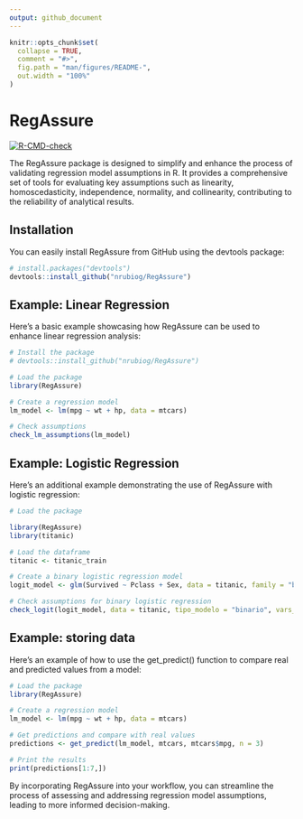```yaml
---
output: github_document
---
```


<!-- README.md is generated from README.Rmd. Please edit that file -->

```r
knitr::opts_chunk$set(
  collapse = TRUE,
  comment = "#>",
  fig.path = "man/figures/README-",
  out.width = "100%"
)
```

# RegAssure

<!-- badges: start -->
[![R-CMD-check](https://github.com/nrubiog/RegAssure/actions/workflows/R-CMD-check.yaml/badge.svg)](https://github.com/nrubiog/RegAssure/actions/workflows/R-CMD-check.yaml)
<!-- badges: end -->

The RegAssure package is designed to simplify and enhance the process of validating regression model assumptions in R. It provides a comprehensive set of tools for evaluating key assumptions such as linearity, homoscedasticity, independence, normality, and collinearity, contributing to the reliability of analytical results.

## Installation

You can easily install RegAssure from GitHub using the devtools package:

``` r
# install.packages("devtools")
devtools::install_github("nrubiog/RegAssure")
```

## Example: Linear Regression

Here's a basic example showcasing how RegAssure can be used to enhance linear regression analysis:

```r
# Install the package
# devtools::install_github("nrubiog/RegAssure")

# Load the package
library(RegAssure)

# Create a regression model
lm_model <- lm(mpg ~ wt + hp, data = mtcars)

# Check assumptions
check_lm_assumptions(lm_model)
```

## Example: Logistic Regression

Here's an additional example demonstrating the use of RegAssure with logistic regression:

```r
# Load the package

library(RegAssure)
library(titanic)

# Load the dataframe
titanic <- titanic_train

# Create a binary logistic regression model
logit_model <- glm(Survived ~ Pclass + Sex, data = titanic, family = "binomial")

# Check assumptions for binary logistic regression
check_logit(logit_model, data = titanic, tipo_modelo = "binario", vars_numericas = "Pclass", y = "Survived")
```

## Example: storing data

Here's an example of how to use the get_predict() function to compare real and predicted values from a model:

```r
# Load the package
library(RegAssure)

# Create a regression model
lm_model <- lm(mpg ~ wt + hp, data = mtcars)

# Get predictions and compare with real values
predictions <- get_predict(lm_model, mtcars, mtcars$mpg, n = 3)

# Print the results
print(predictions[1:7,])
```


By incorporating RegAssure into your workflow, you can streamline the process of assessing and addressing regression model assumptions, leading to more informed decision-making.
